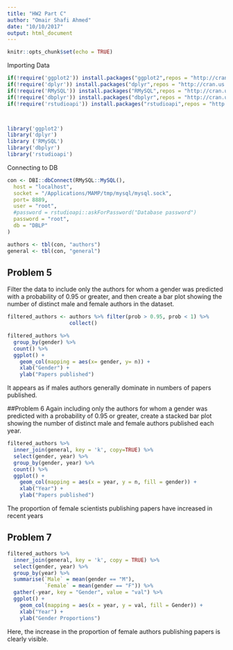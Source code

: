 ```yaml
---
title: "HW2 Part C"
author: "Omair Shafi Ahmed"
date: "10/10/2017"
output: html_document
---
```


```r
knitr::opts_chunk$set(echo = TRUE)
```


Importing Data
```r
if(!require('ggplot2')) install.packages("ggplot2",repos = "http://cran.us.r-project.org")
if(!require('dplyr')) install.packages("dplyr",repos = "http://cran.us.r-project.org")
if(!require('RMySQL')) install.packages("RMySQL",repos = "http://cran.us.r-project.org")
if(!require('dbplyr')) install.packages("dbplyr",repos = "http://cran.us.r-project.org")
if(!require('rstudioapi')) install.packages("rstudioapi",repos = "http://cran.us.r-project.org")



library('ggplot2')
library('dplyr')
library ('RMySQL')
library('dbplyr')
library('rstudioapi')
```

Connecting to DB

```r

con <- DBI::dbConnect(RMySQL::MySQL(), 
  host = "localhost",
  socket = "/Applications/MAMP/tmp/mysql/mysql.sock",
  port= 8889,
  user = "root",
  #password = rstudioapi::askForPassword("Database password")
  password = "root",
  db = "DBLP"
)

authors <- tbl(con, "authors")
general <- tbl(con, "general")

```


## Problem 5

Filter the data to include only the authors for whom a gender was predicted with a probability of 0.95 or greater, and then create a bar plot showing the number of distinct male and female authors in the dataset.

```r



filtered_authors <- authors %>% filter(prob > 0.95, prob < 1) %>%
                    collect()

filtered_authors %>%
  group_by(gender) %>%
  count() %>%
  ggplot() +
    geom_col(mapping = aes(x= gender, y= n)) +
    xlab("Gender") +
    ylab("Papers published")

```
It appears as if males authors generally dominate in numbers of papers published.


##Problem 6
Again including only the authors for whom a gender was predicted with a probability of 0.95 or greater, create a stacked bar plot showing the number of distinct male and female authors published each year.


```r

filtered_authors %>%
  inner_join(general, key = 'k', copy=TRUE) %>%
  select(gender, year) %>%
  group_by(gender, year) %>%
  count() %>%
  ggplot() +
    geom_col(mapping = aes(x = year, y = n, fill = gender)) +
    xlab("Year") +
    ylab("Papers published")

```

The proportion of female scientists publishing papers have increased in recent years

## Problem 7

```r
filtered_authors %>%
  inner_join(general, key = 'k', copy = TRUE) %>%
  select(gender, year) %>%
  group_by(year) %>%
  summarise(`Male` = mean(gender == "M"),
            `Female` = mean(gender == "F")) %>%
  gather(-year, key = "Gender", value = "val") %>%
  ggplot() +
    geom_col(mapping = aes(x = year, y = val, fill = Gender)) +
    xlab("Year") +
    ylab("Gender Proportions")
```

Here, the increase in the proportion of female authors publishing papers is clearly visible.


